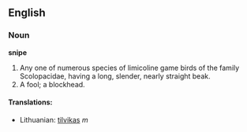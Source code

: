 ==English==

===Noun===

'''snipe'''

#Any one of numerous species of limicoline game birds of the family Scolopacidae, having a long, slender, nearly straight beak.
#A fool; a blockhead.

==== Translations: ====
*Lithuanian: [[tilvikas]] ''m''